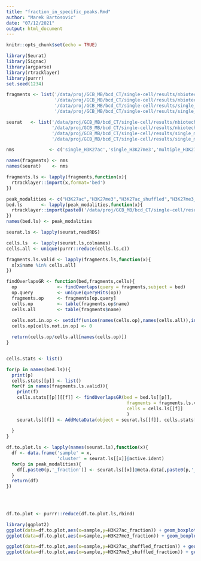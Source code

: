 ```yaml
---
title: "fraction_in_specific_peaks.Rmd"
author: "Marek Bartosovic"
date: "07/12/2021"
output: html_document
---
```


```r
knitr::opts_chunk$set(echo = TRUE)
```

```r
library(Seurat)
library(Signac)
library(argparse)
library(rtracklayer)
library(purrr)
set.seed(1234)
```

```r



fragments <- list('/data/proj/GCB_MB/bcd_CT/single-cell/results/nbiotech_data/fragments/H3K27ac_fragments.tsv.gz',
                  '/data/proj/GCB_MB/bcd_CT/single-cell/results/nbiotech_data/fragments/H3K27me3_fragments.tsv.gz',
                  '/data/proj/GCB_MB/bcd_CT/single-cell/results/single_modality/H3K27ac/fragments/fragments.tsv.gz',
                  '/data/proj/GCB_MB/bcd_CT/single-cell/results/single_modality/H3K27me3/fragments/fragments.tsv.gz')

seurat   <- list('/data/proj/GCB_MB/bcd_CT/single-cell/results/nbiotech_data/data/seurat/H3K27ac_seurat_object.Rds',
                 '/data/proj/GCB_MB/bcd_CT/single-cell/results/nbiotech_data/data/seurat/H3K27me3_seurat_object.Rds',
                 '/data/proj/GCB_MB/bcd_CT/single-cell/results/single_modality/H3K27ac/seurat_5000/Seurat_object_clustered_renamed.Rds',
                 '/data/proj/GCB_MB/bcd_CT/single-cell/results/single_modality/H3K27me3/seurat_5000/Seurat_object_clustered_renamed.Rds')

nms             <- c('single_H3K27ac','single_H3K27me3','multiple_H3K27ac','multiple_H3K27me3')

names(fragments) <- nms
names(seurat)    <- nms

```

```r
fragments.ls <- lapply(fragments,function(x){
  rtracklayer::import(x,format='bed')
})

peak_modalities <- c("H3K27ac","H3K27me3","H3K27ac_shuffled","H3K27me3_shuffled")
bed.ls       <- lapply(peak_modalities,function(x){
  rtracklayer::import(paste0('/data/proj/GCB_MB/bcd_CT/single-cell/results/nbiotech_data/signal_matrix/top_peaks/peaks_',x,'_all_fragments.bed'))
})
names(bed.ls) <- peak_modalities

seurat.ls <- lapply(seurat,readRDS)
```

```r
cells.ls  <- lapply(seurat.ls,colnames)
cells.all <- unique(purrr::reduce(cells.ls,c))

fragments.ls.valid <- lapply(fragments.ls,function(x){
  x[x$name %in% cells.all]
})
```

```r
findOverlapsGR <- function(bed,fragments,cells){
  op               <- findOverlaps(query = fragments,subject = bed)
  op.query         <- unique(queryHits(op))
  fragments.op     <- fragments[op.query]
  cells.op         <- table(fragments.op$name)
  cells.all        <- table(fragments$name)
  
  cells.not.in.op <- setdiff(union(names(cells.op),names(cells.all)),intersect(names(cells.op),names(cells.all)))
  cells.op[cells.not.in.op] <- 0

  return(cells.op/cells.all[names(cells.op)])
}


cells.stats <- list()

for(p in names(bed.ls)){
  print(p)
  cells.stats[[p]] <- list()
  for(f in names(fragments.ls.valid)){
    print(f)
    cells.stats[[p]][[f]] <- findOverlapsGR(bed = bed.ls[[p]],
                                             fragments = fragments.ls.valid[[f]],
                                             cells = cells.ls[[f]] 
                                             )
    seurat.ls[[f]] <- AddMetaData(object = seurat.ls[[f]], cells.stats[[p]][[f]],col.name = paste0(p,'_fraction'))
  
  }
}

```



```r
df.to.plot.ls <- lapply(names(seurat.ls),function(x){
  df <- data.frame('sample' = x,
                   'cluster' = seurat.ls[[x]]@active.ident)
  for(p in peak_modalities){
    df[,paste0(p,'_fraction')] <- seurat.ls[[x]]@meta.data[,paste0(p,'_fraction')]
  }
  return(df)
})

    

  
df.to.plot <- purrr::reduce(df.to.plot.ls,rbind)

library(ggplot2)
ggplot(data=df.to.plot,aes(x=sample,y=H3K27ac_fraction)) + geom_boxplot(outlier.shape = NA) 
ggplot(data=df.to.plot,aes(x=sample,y=H3K27me3_fraction)) + geom_boxplot(outlier.shape = NA) 

ggplot(data=df.to.plot,aes(x=sample,y=H3K27ac_shuffled_fraction)) + geom_boxplot(outlier.shape = NA) 
ggplot(data=df.to.plot,aes(x=sample,y=H3K27me3_shuffled_fraction)) + geom_boxplot(outlier.shape = NA) 

```









